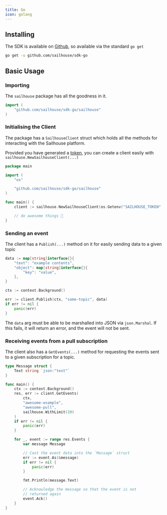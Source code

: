 ```yaml
---
title: Go
icon: golang
---
```


## Installing

The SDK is available on [Github](https://github.com/sailhouse/sdk-go), so available via the standard `go get`

```bash
go get -u github.com/sailhouse/sdk-go
```

## Basic Usage

### Importing

The `sailhouse` package has all the goodness in it.

```go
import (
    "github.com/sailhouse/sdk-go/sailhouse"
)
```

### Initialising the Client

The package has a `SailhouseClient` struct which holds all the methods for interacting with the Sailhouse platform.

Provided you have generated a [token](/reference/tokens), you can create a client easily with `sailhouse.NewSailhouseClient(...)`

```go
package main

import (
    "os"

    "github.com/sailhouse/sdk-go/sailhouse"
)

func main() {
    client := sailhouse.NewSailhouseClient(os.Getenv("SAILHOUSE_TOKEN"))

    // do awesome things 🚀
}
```

### Sending an event

The client has a `Publish(...)` method on it for easily sending data to a given topic

```go
data := map[string]interface{}{
    "text": "example contents",
    "object": map[string]interface{}{
        "key": "value",
    },
}

ctx := context.Background()

err := client.Publish(ctx, "some-topic", data)
if err != nil {
    panic(err)
}
```

The `data` arg must be able to be marshalled into JSON via `json.Marshal`. If this fails, it will return an error, and the event will not be sent.

### Receiving events from a pull subscription

The client also has a `GetEvents(...)` method for requesting the events sent to a given subscription for a topic.

```go
type Message struct {
	Text string `json:"text"`
}

func main() {
    ctx := context.Background()
    res, err := client.GetEvents(
        ctx,
        "awesome-example",
        "awesome-pull",
        sailhouse.WithLimit(20)
    )
    if err != nil {
        panic(err)
    }

    for _, event := range res.Events {
        var message Message

        // Cast the event data into the `Message` struct
        err := event.As(&message)
        if err != nil {
            panic(err)
        }

        fmt.Println(message.Text)

        // Acknowledge the message so that the event is not
        // returned again
        event.Ack()
    }
}

```

